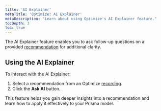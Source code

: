 ```yaml
---
title: 'AI Explainer'
metaTitle: 'Optimize: AI Explainer'
metaDescription: "Learn about using Optimize's AI Explainer feature."
tocDepth: 3
toc: true
---
```


The AI Explainer feature enables you to ask follow-up questions on a provided [recommendation](/optimize/recommendation) for additional clarity.

## Using the AI Explainer

To interact with the AI Explainer:

1. Select a recommendation from an Optimize [recording](/optimize/recordings).
2. Click the **Ask AI** button.

This feature helps you gain deeper insights into a recommendation and learn how to apply it effectively to your Prisma model.